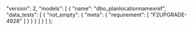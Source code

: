   "version": 2,
  "models": [
    {
      "name": "dbo_planlocationnamexref",
      "data_tests": [
        {
          "not_empty": {
            "meta": {
              "requirement": [
                "F2UPGRADE-4928"
              ]
            }
          }
        }
      ]
    }
  ]
};

